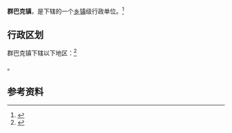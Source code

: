 {{中国乡级行政区|65/28/22/102/000}}

'''群巴克镇'''，是{{PRC admin/fullname|65/28/22/102/000|3}}下辖的一个[[乡镇|乡镇]]级行政单位。<ref>{{PRC admin/ref sgc|{{PRC admin/parent|65/28/22/102/000}}}}</ref>

== 行政区划 ==

群巴克镇下辖以下地区：<ref>{{PRC admin/ref sgc|65/28/22/102/000}}</ref>

{{PRC admin/children|65/28/22/102/000}}。

== 参考资料 ==

{{reflist}}

{{行政区划小作品}}
{{PRC admin/navcat|65/28/22/102/000}}